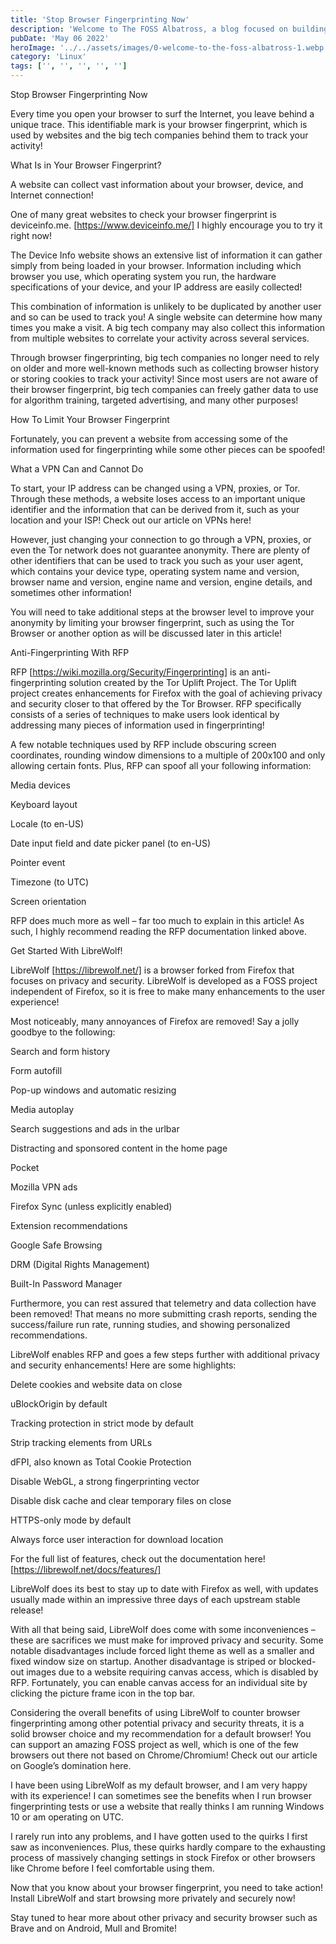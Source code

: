 ```yaml
---
title: 'Stop Browser Fingerprinting Now'
description: 'Welcome to The FOSS Albatross, a blog focused on building exposure around free and open-source software!'
pubDate: 'May 06 2022'
heroImage: '../../assets/images/0-welcome-to-the-foss-albatross-1.webp'
category: 'Linux'
tags: ['', '', '', '', '']
---
```


Stop Browser Fingerprinting Now

Every time you open your browser to surf the Internet, you leave behind a unique trace. This identifiable mark is your browser fingerprint, which is used by websites and the big tech companies behind them to track your activity!

What Is in Your Browser Fingerprint?

A website can collect vast information about your browser, device, and Internet connection!

One of many great websites to check your browser fingerprint is deviceinfo.me. [https://www.deviceinfo.me/] I highly encourage you to try it right now!

The Device Info website shows an extensive list of information it can gather simply from being loaded in your browser. Information including which browser you use, which operating system you run, the hardware specifications of your device, and your IP address are easily collected!

This combination of information is unlikely to be duplicated by another user and so can be used to track you! A single website can determine how many times you make a visit. A big tech company may also collect this information from multiple websites to correlate your activity across several services.

Through browser fingerprinting, big tech companies no longer need to rely on older and more well-known methods such as collecting browser history or storing cookies to track your activity! Since most users are not aware of their browser fingerprint, big tech companies can freely gather data to use for algorithm training, targeted advertising, and many other purposes!

How To Limit Your Browser Fingerprint

Fortunately, you can prevent a website from accessing some of the information used for fingerprinting while some other pieces can be spoofed!

What a VPN Can and Cannot Do

To start, your IP address can be changed using a VPN, proxies, or Tor. Through these methods, a website loses access to an important unique identifier and the information that can be derived from it, such as your location and your ISP! Check out our article on VPNs here!

However, just changing your connection to go through a VPN, proxies, or even the Tor network does not guarantee anonymity. There are plenty of other identifiers that can be used to track you such as your user agent, which contains your device type, operating system name and version, browser name and version, engine name and version, engine details, and sometimes other information!

You will need to take additional steps at the browser level to improve your anonymity by limiting your browser fingerprint, such as using the Tor Browser or another option as will be discussed later in this article!

Anti-Fingerprinting With RFP

RFP [https://wiki.mozilla.org/Security/Fingerprinting] is an anti-fingerprinting solution created by the Tor Uplift Project. The Tor Uplift project creates enhancements for Firefox with the goal of achieving privacy and security closer to that offered by the Tor Browser. RFP specifically consists of a series of techniques to make users look identical by addressing many pieces of information used in fingerprinting!

A few notable techniques used by RFP include obscuring screen coordinates, rounding window dimensions to a multiple of 200x100 and only allowing certain fonts. Plus, RFP can spoof all your following information:

Media devices

Keyboard layout

Locale (to en-US)

Date input field and date picker panel (to en-US)

Pointer event

Timezone (to UTC)

Screen orientation

RFP does much more as well – far too much to explain in this article! As such, I highly recommend reading the RFP documentation linked above.

Get Started With LibreWolf!

LibreWolf [https://librewolf.net/] is a browser forked from Firefox that focuses on privacy and security. LibreWolf is developed as a FOSS project independent of Firefox, so it is free to make many enhancements to the user experience!

Most noticeably, many annoyances of Firefox are removed! Say a jolly goodbye to the following:

Search and form history

Form autofill

Pop-up windows and automatic resizing

Media autoplay

Search suggestions and ads in the urlbar

Distracting and sponsored content in the home page

Pocket

Mozilla VPN ads

Firefox Sync (unless explicitly enabled)

Extension recommendations

Google Safe Browsing

DRM (Digital Rights Management)

Built-In Password Manager

Furthermore, you can rest assured that telemetry and data collection have been removed! That means no more submitting crash reports, sending the success/failure run rate, running studies, and showing personalized recommendations.

LibreWolf enables RFP and goes a few steps further with additional privacy and security enhancements! Here are some highlights:

Delete cookies and website data on close

uBlockOrigin by default

Tracking protection in strict mode by default

Strip tracking elements from URLs

dFPI, also known as Total Cookie Protection

Disable WebGL, a strong fingerprinting vector

Disable disk cache and clear temporary files on close

HTTPS-only mode by default

Always force user interaction for download location

For the full list of features, check out the documentation here! [https://librewolf.net/docs/features/]

LibreWolf does its best to stay up to date with Firefox as well, with updates usually made within an impressive three days of each upstream stable release!

With all that being said, LibreWolf does come with some inconveniences – these are sacrifices we must make for improved privacy and security. Some notable disadvantages include forced light theme as well as a smaller and fixed window size on startup. Another disadvantage is striped or blocked-out images due to a website requiring canvas access, which is disabled by RFP. Fortunately, you can enable canvas access for an individual site by clicking the picture frame icon in the top bar.

Considering the overall benefits of using LibreWolf to counter browser fingerprinting among other potential privacy and security threats, it is a solid browser choice and my recommendation for a default browser! You can support an amazing FOSS project as well, which is one of the few browsers out there not based on Chrome/Chromium! Check out our article on Google’s domination here.

I have been using LibreWolf as my default browser, and I am very happy with its experience! I can sometimes see the benefits when I run browser fingerprinting tests or use a website that really thinks I am running Windows 10 or am operating on UTC.

I rarely run into any problems, and I have gotten used to the quirks I first saw as inconveniences. Plus, these quirks hardly compare to the exhausting process of massively changing settings in stock Firefox or other browsers like Chrome before I feel comfortable using them.

Now that you know about your browser fingerprint, you need to take action! Install LibreWolf and start browsing more privately and securely now!

Stay tuned to hear more about other privacy and security browser such as Brave and on Android, Mull and Bromite!
